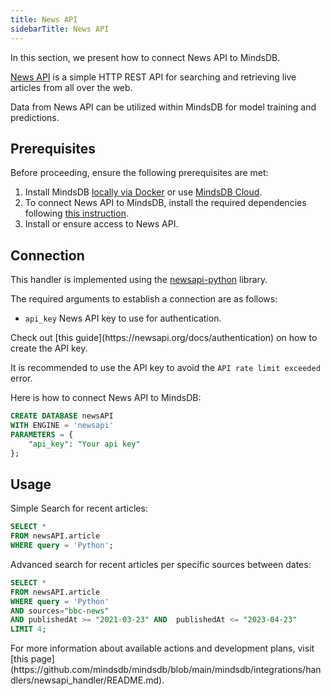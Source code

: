 ```yaml
---
title: News API
sidebarTitle: News API
---
```


In this section, we present how to connect News API to MindsDB.

[News API](https://newsapi.org/) is a simple HTTP REST API for searching and retrieving live articles from all over the web.

Data from News API can be utilized within MindsDB for model training and predictions.

## Prerequisites

Before proceeding, ensure the following prerequisites are met:

1. Install MindsDB [locally via Docker](https://docs.mindsdb.com/setup/self-hosted/docker) or use [MindsDB Cloud](https://cloud.mindsdb.com/).
2. To connect News API to MindsDB, install the required dependencies following [this instruction](/setup/self-hosted/docker#install-dependencies).
3. Install or ensure access to News API.

## Connection

This handler is implemented using the [newsapi-python](https://newsapi.org/docs/client-libraries/python) library.

The required arguments to establish a connection are as follows:

* `api_key` News API key to use for authentication.

<Tip>
Check out [this guide](https://newsapi.org/docs/authentication) on how to create the API key.

It is recommended to use the API key to avoid the `API rate limit exceeded` error.
</Tip>

Here is how to connect News API to MindsDB:

```sql
CREATE DATABASE newsAPI
WITH ENGINE = 'newsapi'
PARAMETERS = {
	"api_key": "Your api key"
};
```

## Usage

Simple Search for recent articles:

```sql
SELECT *
FROM newsAPI.article
WHERE query = 'Python';
```

Advanced search for recent articles per specific sources between dates:

```sql
SELECT *
FROM newsAPI.article
WHERE query = 'Python'
AND sources="bbc-news"
AND publishedAt >= "2021-03-23" AND  publishedAt <= "2023-04-23"
LIMIT 4;
```

<Info>
For more information about available actions and development plans, visit [this page](https://github.com/mindsdb/mindsdb/blob/main/mindsdb/integrations/handlers/newsapi_handler/README.md).
</Info>
